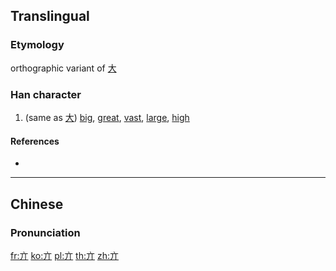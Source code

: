 {{character info/new}}
==Translingual==

===Etymology===
orthographic variant of [[大]]

===Han character===
{{Han char|rn=8|rad=亠|as=02|sn=4|four=|canj=YLL|ids=⿱丶丌,⿱亠⿰丿丨}}

# (same as [[大]]) [[big]], [[great]], [[vast]], [[large]], [[high]]

====References====
* {{Han ref|kx=0088.050|dkj=00289|dj=0185.020|hdz=10279.070|uh=4EA3|ud=20131}}

----

==Chinese==
{{zh-forms}}

===Pronunciation===
{{zh-pron
|m=tà
|c=daai6,tai3
|mc=
|oc=
|ma=
|cat=a
}}

[[fr:亣]]
[[ko:亣]]
[[pl:亣]]
[[th:亣]]
[[zh:亣]]